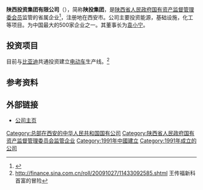 {{Expand|time=2010-12-25}}
'''陕西投资集团有限公司'''（{{Lang-en|Shaanxi investment Co., Ltd.}}），简称'''陕投集团'''，是[[陕西省人民政府国有资产监督管理委会员|陕西省人民政府国有资产监督管理委会员]]监管的省属企业<ref>{{Cite web|url=http://www.sxgz.gov.cn/newstyle/pub_newsshow.asp?id=2114252&chid=100057|title=西安市与省属企业投资合作座谈会成功举办|accessdate=2018-11-15|author=|date=2018-10-24|work=|publisher=陕西省人民政府国有资产监督管理委会员网站|language=Zh-hans|archive-date=2019-06-09|archive-url=https://web.archive.org/web/20190609132047/http://www.sxgz.gov.cn/newstyle/pub_newsshow.asp?id=2114252&chid=100057|dead-url=yes}}</ref>，注册地在西安市。公司主要投资能源，基础设施，化工等项目。为中国最大的500家企业之一。其董事长为[[袁小宁|袁小宁]]。

==投资项目==
目前与[[比亚迪|比亚迪]]共通投资建立[[电动车|电动车]]生产线。<ref>http://finance.sina.com.cn/roll/20091027/11433092585.shtml {{Wayback|url=http://finance.sina.com.cn/roll/20091027/11433092585.shtml |date=20160304115429 }} 王传福新科首富的冒险</ref>

==参考资料==
{{reflist}}

==外部链接==
*[https://web.archive.org/web/20090509105251/http://www.sigconline.com/web-sitey/index 公司主页]

[[Category:总部在西安的中华人民共和国国有公司|Category:总部在西安的中华人民共和国国有公司]]
[[Category:陕西省人民政府国有资产监督管理委员会监管企业|Category:陕西省人民政府国有资产监督管理委员会监管企业]]
[[Category:1991年中國建立|Category:1991年中國建立]]
[[Category:1991年成立的公司|Category:1991年成立的公司]]